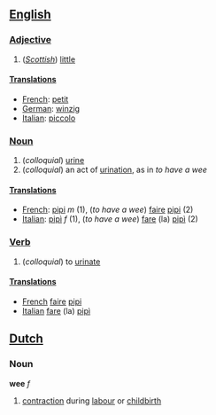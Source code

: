 ==[[English]]==

===[[Adjective]]===
# (''[[Scottish]]'') [[little]]

====[[Translation]]s====
*[[French]]: [[petit]]
*[[German]]: [[winzig]]
*[[Italian]]: [[piccolo]]

===[[Noun]]===
#(''colloquial'') [[urine]]
#(''colloquial'') an act of [[urination]], as in ''to have a wee'' 

====[[Translation]]s====
*[[French]]: [[pipi]] ''m'' (1), (''to have a wee'') [[faire]] [[pipi]] (2)
*[[Italian]]: [[pipì]] ''f'' (1), (''to have a wee'') [[fare]] (la) [[pipì]] (2)

===[[Verb]]===

# (''colloquial'') to [[urinate]]

====[[Translation]]s====
*[[French]] [[faire]] [[pipi]]
*[[Italian]] [[fare]] (la) [[pipì]]

==[[Dutch]]==
===Noun===
'''wee''' ''f''

# [[contraction]] during [[labour]] or [[childbirth]]
